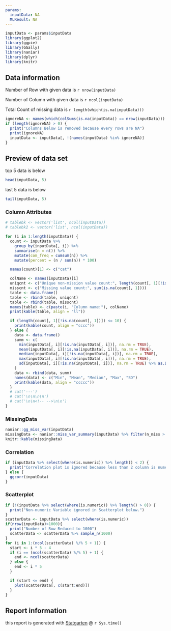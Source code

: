 ```yaml
---
params:
  inputData: NA
  MLResult: NA
---
```


<!-- load_all will recognize change -->

<!-- params = list(obj = ~~~) -->
<!-- obj <- params$obj -->

```r
inputData <- params$inputData
library(ggplot2)
library(ggpie)
library(GGally)
library(naniar)
library(dplyr)
library(knitr)
```

## Data information

Number of Row with given data is `r nrow(inputData)` 

Number of Column with given data is `r ncol(inputData)` 

Total Count of missing data is `r length(which(is.na(inputData)))`

```r
ignoreNA <- names(which(colSums(is.na(inputData)) == nrow(inputData)))
if (length(ignoreNA) > 0) {
  print("Columns Below is removed because every rows are NA")
  print(ignoreNA)
  inputData <- inputData[, !(names(inputData) %in% ignoreNA)]
}
```

## Preview of data set

top 5 data is below

```r
head(inputData, 5)
```

last 5 data is below

```r
tail(inputData, 5)
```
### Column Attributes
```r
# tablebk <- vector('list', ncol(inputData))
# tablebk2 <- vector('list', ncol(inputData))

for (i in 1:length(inputData)) {
  count <- inputData %>%
    group_by(inputData[, i]) %>%
    summarise(n = n()) %>%
    mutate(com_freq = cumsum(n)) %>%
    mutate(percent = (n / sum(n)) * 100)

  names(count)[1] <- c("cat")

  colName <- names(inputData)[i]
  uniqcnt <- c("Unique non-mission value count:", length(count[, 1][!is.na(count[, 1])]))
  misscnt <- c("Missing value count:", sum(is.na(count[, 1])))
  table <- data.frame()
  table <- rbind(table, uniqcnt)
  table <- rbind(table, misscnt)
  names(table) <- c(paste(i, "Column name:"), colName)
  print(kable(table, align = "ll"))

  if (length(count[, 1][!is.na(count[, 1])]) <= 10) {
    print(kable(count, align = "cccc"))
  } else {
    data <- data.frame()
    summ <- c(
      min(inputData[, i][!is.na(inputData[, i])], na.rm = TRUE),
      mean(inputData[, i][!is.na(inputData[, i])], na.rm = TRUE),
      median(inputData[, i][!is.na(inputData[, i])], na.rm = TRUE),
      max(inputData[, i][!is.na(inputData[, i])], na.rm = TRUE),
      sd(inputData[, i][!is.na(inputData[, i])], na.rm = TRUE) %>% as.Date(origin = .Date(0))
    )
    data <- rbind(data, summ)
    names(data) <- c("Min", "Mean", "Median", "Max", "SD")
    print(kable(data, align = "ccccc"))
  }
  # cat('---')
  # cat('\n\n\n\n')
  # cat('\n\n<!-- -->\n\n')
}
```

### MissingData

```r
naniar::gg_miss_var(inputData)
missingData <- naniar::miss_var_summary(inputData) %>% filter(n_miss > 0)
knitr::kable(missingData)
```


### Correlation

```r
if (inputData %>% select(where(is.numeric)) %>% length() < 2) {
  print("Correlation plot is ignored because less than 2 column is numeric")
} else {
  ggcorr(inputData)
}
```

### Scatterplot
```r
if (!(inputData %>% select(where(is.numeric)) %>% length() > 0)) {
  print("Non-numeric Variable ignored in Scatterplot below.")
} 
scatterData <- inputData %>% select(where(is.numeric))
if(nrow(inputData)>1000){
  print("Number of Row Reduced to 1000")
  scatterData <- scatterData %>% sample_n(1000)
}
for (i in 1:(ncol(scatterData) %/% 5 + 1)) {
  start <- i * 5 - 4
  if (i == (ncol(scatterData) %/% 5) + 1) {
    end <- ncol(scatterData)
  } else {
    end <- i * 5
  }

  if (start <= end) {
    plot(scatterData[, c(start:end)])
  }
}

```

<!-- ### Distribution -->

<!-- ```{r, results='asis', echo = FALSE, warning = FALSE, message = FALSE} -->
<!-- output <- vector('list', ncol(inputData)) -->
<!-- for(i in 1:ncol(inputData)) { -->
<!--   output[[i]] <- local({ -->
<!--     i <- i -->
<!--     fig <-ggplot(data=inputData, aes(x=inputData[[i]])) + geom_histogram(fill="skyblue",colour="black") + xlab("value") + theme(legend.position = "none") -->
<!--   }) -->
<!-- } -->


<!-- for(i in 1:ncol(inputData)) { -->
<!-- cat("\n\n ", names(inputData)[i], "\n\n") -->
<!-- x <- output[[i]] -->
<!-- print(x) -->
<!-- cat("\n\n") -->
<!-- } -->
<!-- ``` -->


## Report information

this report is generated with [Statgarten](https://github.com/statgarten) @ `r Sys.time()`
